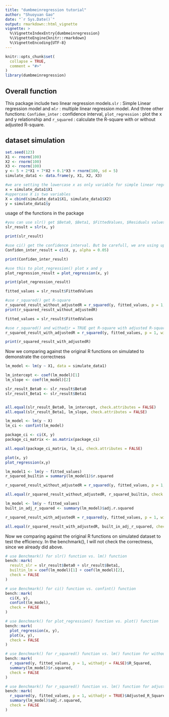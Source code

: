 ```yaml
---
title: "dumbmeinregression tutorial"
author: "Shuoyuan Gao"
date: "`r Sys.Date()`"
output: rmarkdown::html_vignette
vignette: >
  %\VignetteIndexEntry{dumbmeinregression}
  %\VignetteEngine{knitr::rmarkdown}
  %\VignetteEncoding{UTF-8}
---
```


```r
knitr::opts_chunk$set(
  collapse = TRUE,
  comment = "#>"
)
library(dumbmeinregression)
```

## Overall function

This package include two linear regression models.`slr` : Simple Linear regression model and `mlr` : multiple linear regression model. And three other functions: `Confiden_inter` : confidence interval, `plot_regression` : plot the x and y relationship and `r_squared` : calculate the R-square with or without adjusted R-square.

## dataset simulation

```r
set.seed(123)
X1 <- rnorm(100)
X2 <- rnorm(100)
X3 <- rnorm(100)
y <- 5 + 2*X1 + 7*X2 + 0.1*X3 + rnorm(100, sd = 5)
simulate_data1 <- data.frame(y, X1, X2, X3)

#we are setting the lowercase x as only variable for simple linear regression
x = simulate_data1$X1
#uppercase X is two variables
X = cbind(simulate_data1$X1, simulate_data1$X2)
y = simulate_data1$y
```

usage of the functions in the package
```r
#you can use slr() get $Beta0, $Beta1, $FittedValues, $Residuals values.
slr_result = slr(x, y)

print(slr_result)
```

```r
#use ci() get the confidence interval. But be carefull, we are using uppercase X. And the default level is 0.05.
Confiden_inter_result = ci(X, y, alpha = 0.05)

print(Confiden_inter_result)
```


```r
#use this to plot_regression() plot x and y
plot_regression_result = plot_regression(x, y)

print(plot_regression_result)
```


```r
fitted_values = slr_result$FittedValues

#use r_squared() get R-square 
r_squared_result_without_adjustedR = r_squared(y, fitted_values, p = 1, withadjr = FALSE)
print(r_squared_result_without_adjustedR)
```

```r
fitted_values = slr_result$FittedValues

#use r_squared() and withadjr = TRUE get R-square with adjusted R-square.
r_squared_result_with_adjustedR = r_squared(y, fitted_values, p = 1, withadjr = TRUE)

print(r_squared_result_with_adjustedR)
```



Now we comparing against the original R functions on simulated to demonstrate the correctness
```r
lm_model <- lm(y ~ X1, data = simulate_data1)

lm_intercept <- coef(lm_model)[1] 
lm_slope <- coef(lm_model)[2]

slr_result_Beta0 <- slr_result$Beta0
slr_result_Beta1 <- slr_result$Beta1


all.equal(slr_result_Beta0, lm_intercept, check.attributes = FALSE)
all.equal(slr_result_Beta1, lm_slope, check.attributes = FALSE)
```


```r
lm_model <- lm(y ~ X)
lm_ci <- confint(lm_model)

package_ci <- ci(X, y)
package_ci_matrix <- as.matrix(package_ci)

all.equal(package_ci_matrix, lm_ci, check.attributes = FALSE)
```

```r
plot(x, y)
plot_regression(x,y)
```




```r
lm_model1 <- lm(y ~ fitted_values)
r_squared_builtin = summary(lm_model1)$r.squared

r_squared_result_without_adjustedR = r_squared(y, fitted_values, p = 1, withadjr = FALSE)$R_Squared

all.equal(r_squared_result_without_adjustedR, r_squared_builtin, check.attributes = FALSE)
```

```r
lm_model <- lm(y ~ fitted_values)
built_in_adj_r_squared <- summary(lm_model)$adj.r.squared

r_squared_result_with_adjustedR = r_squared(y, fitted_values, p = 1, withadjr = TRUE)$Adjusted_R_Squared

all.equal(r_squared_result_with_adjustedR, built_in_adj_r_squared, check.attributes = FALSE)
```


Now we comparing against the original R functions on simulated dataset to test the efficiency. In the benchmark(), I will not check the correctness, since we already did above.

```r
# use Benchmark() for slr() function vs. lm() function
bench::mark(
  result_slr = slr_result$Beta0 + slr_result$Beta1,
  builtin_lm = coef(lm_model)[1] + coef(lm_model)[2],
  check = FALSE
)
```

```r
# use Benchmark() for ci() function vs. confint() function
bench::mark(
  ci(X, y),
  confint(lm_model),
  check = FALSE
)
```

```r
# use Benchmark() for plot_regression() function vs. plot() function
bench::mark(
  plot_regression(x, y),
  plot(x, y),
  check = FALSE
)
```

```r
# use Benchmark() for r_squared() function vs. lm() function for without adjusted R_square
bench::mark(
  r_squared(y, fitted_values, p = 1, withadjr = FALSE)$R_Squared,
  summary(lm_model)$r.squared,
  check = FALSE
)
```

```r
# use Benchmark() for r_squared() function vs. lm() function for adjusted R_square
bench::mark(
  r_squared(y, fitted_values, p = 1, withadjr = TRUE)$Adjusted_R_Squared,
  summary(lm_model)$adj.r.squared,
  check = FALSE
)

```
